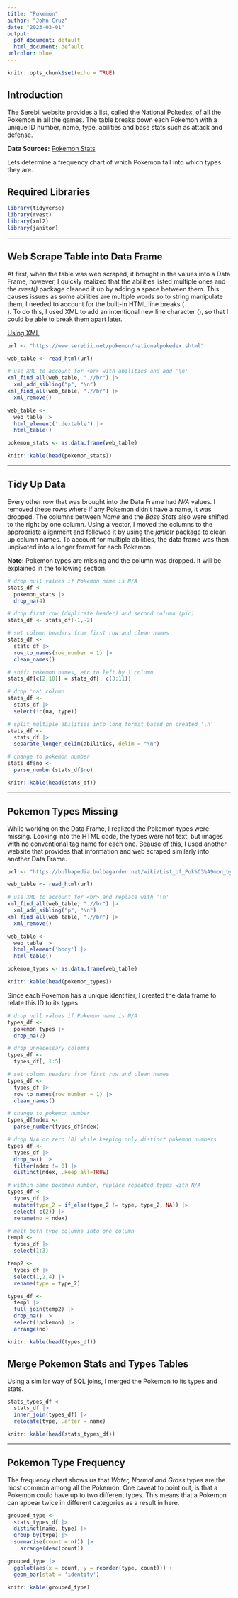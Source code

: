 ```yaml
---
title: "Pokemon"
author: "John Cruz"
date: "2023-03-01"
output: 
  pdf_document: default
  html_document: default
urlcolor: blue
---
```


```r
knitr::opts_chunk$set(echo = TRUE)
```

## Introduction

The Serebii website provides a list, called the National Pokedex, of all the Pokemon in all the games. The table breaks down each Pokemon with a unique ID number, name, type, abilities and base stats such as attack and defense.  

**Data Sources:** [Pokemon Stats](https://www.serebii.net/pokemon/nationalpokedex.shtml)

Lets determine a frequency chart of which Pokemon fall into which types they are. 

## Required Libraries

```r
library(tidyverse)
library(rvest)
library(xml2)
library(janitor)
```

---

## Web Scrape Table into Data Frame

At first, when the table was web scraped, it brought in the values into a Data Frame, however, I quickly realized that the abilities listed multiple ones and the *rvest()* package cleaned it up by adding a space between them. This causes issues as some abilities are multiple words so to string manipulate them, I needed to account for the built-in HTML line breaks (<br>). To do this, I used XML to add an intentional new line character (\n), so that I could be able to break them apart later. 

[Using XML](https://stackoverflow.com/questions/30921626/can-rvest-keep-inline-html-tags-such-as-br-using-html-table)

```r
url <- "https://www.serebii.net/pokemon/nationalpokedex.shtml"

web_table <- read_html(url) 

# use XML to account for <br> with abilities and add '\n'
xml_find_all(web_table, ".//br") |> 
  xml_add_sibling("p", "\n")
xml_find_all(web_table, ".//br") |> 
  xml_remove() 

web_table <- 
  web_table |> 
  html_element('.dextable') |> 
  html_table()

pokemon_stats <- as.data.frame(web_table)

knitr::kable(head(pokemon_stats))

```

---

## Tidy Up Data

Every other row that was brought into the Data Frame had *N/A* values. I removed these rows where if any Pokemon didn't have a name, it was dropped. The columns between *Name* and the *Base Stats* also were shifted to the right by one column. Using a vector, I moved the columns to the appropriate alignment and followed it by using the *janiotr* package to clean up column names. To account for multiple abilities, the data frame was then unpivoted into a longer format for each Pokemon. 

**Note:** Pokemon types are missing and the column was dropped. It will be explained in the following section.

```r

# drop null values if Pokemon name is N/A
stats_df <- 
  pokemon_stats |> 
  drop_na(4)

# drop first row (duplicate header) and second column (pic)
stats_df <- stats_df[-1,-2]

# set column headers from first row and clean names
stats_df <- 
  stats_df |> 
  row_to_names(row_number = 1) |> 
  clean_names()

# shift pokemon names, etc to left by 1 column
stats_df[c(2:10)] = stats_df[, c(3:11)]

# drop 'na' column
stats_df <- 
  stats_df |> 
  select(!c(na, type))

# split multiple abilities into long format based on created '\n'
stats_df <- 
  stats_df |> 
  separate_longer_delim(abilities, delim = "\n")

# change to pokemon number
stats_df$no <-
  parse_number(stats_df$no)

knitr::kable(head(stats_df))

```

---

## Pokemon Types Missing

While working on the Data Frame, I realized the Pokemon types were missing. Looking into the HTML code, the types were not text, but images with no conventional tag name for each one. Beause of this, I used another website that provides that information and web scraped similarly into another Data Frame.

```r
url <- "https://bulbapedia.bulbagarden.net/wiki/List_of_Pok%C3%A9mon_by_National_Pok%C3%A9dex_number"

web_table <- read_html(url) 

# use XML to account for <br> and replace with '\n'
xml_find_all(web_table, ".//br") |> 
  xml_add_sibling("p", "\n")
xml_find_all(web_table, ".//br") |> 
  xml_remove() 

web_table <- 
  web_table |> 
  html_element('body') |> 
  html_table()

pokemon_types <- as.data.frame(web_table)

knitr::kable(head(pokemon_types))
```

Since each Pokemon has a unique identifier, I created the data frame to relate this ID to its types. 

```r

# drop null values if Pokemon name is N/A
types_df <- 
  pokemon_types |> 
  drop_na(2)

# drop unnecessary columns
types_df <- 
  types_df[, 1:5]

# set column headers from first row and clean names
types_df <- 
  types_df |> 
  row_to_names(row_number = 1) |> 
  clean_names()

# change to pokemon number
types_df$ndex <-
  parse_number(types_df$ndex)

# drop N/A or zero (0) while keeping only distinct pokemon numbers
types_df <- 
  types_df |> 
  drop_na() |> 
  filter(ndex != 0) |> 
  distinct(ndex, .keep_all=TRUE)

# within same pokemon number, replace repeated types with N/A
types_df <- 
  types_df |> 
  mutate(type_2 = if_else(type_2 != type, type_2, NA)) |> 
  select(-c(2)) |> 
  rename(no = ndex)

# melt both type columns into one column
temp1 <- 
  types_df |> 
  select(1:3)

temp2 <- 
  types_df |> 
  select(1,2,4) |> 
  rename(type = type_2)

types_df <- 
  temp1 |> 
  full_join(temp2) |>
  drop_na() |> 
  select(!pokemon) |> 
  arrange(no)

knitr::kable(head(types_df))

```

## Merge Pokemon Stats and Types Tables

Using a similar way of SQL joins, I merged the Pokemon to its types and stats. 

```r
stats_types_df <-  
  stats_df |> 
  inner_join(types_df) |> 
  relocate(type, .after = name)

knitr::kable(head(stats_types_df))
```

---

## Pokemon Type Frequency

The frequency chart shows us that *Water, Normal and Grass* types are the most common among all the Pokemon. One caveat to point out, is that a Pokemon could have up to two different types. This means that a Pokemon can appear twice in different categories as a result in here. 

```r
grouped_type <-  
  stats_types_df |> 
  distinct(name, type) |> 
  group_by(type) |> 
  summarise(count = n()) |> 
    arrange(desc(count))

grouped_type |> 
  ggplot(aes(x = count, y = reorder(type, count))) +
  geom_bar(stat = 'identity')

knitr::kable(grouped_type)
```
